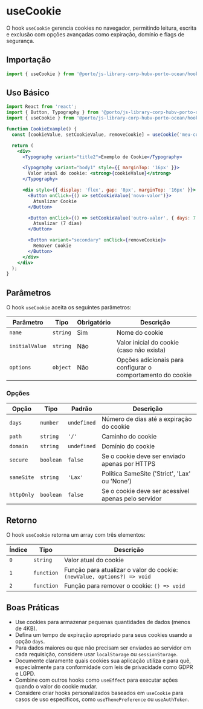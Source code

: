 

<Meta title="Hooks/UseCookie" />

# useCookie

O hook `useCookie` gerencia cookies no navegador, permitindo leitura, escrita e exclusão com opções avançadas como expiração, domínio e flags de segurança.

## Importação

```jsx
import { useCookie } from '@porto/js-library-corp-hubv-porto-ocean/hooks';
```

## Uso Básico

```jsx
import React from 'react';
import { Button, Typography } from '@porto/js-library-corp-hubv-porto-ocean';
import { useCookie } from '@porto/js-library-corp-hubv-porto-ocean/hooks';

function CookieExample() {
  const [cookieValue, setCookieValue, removeCookie] = useCookie('meu-cookie', 'valor-inicial');

  return (
    <div>
      <Typography variant="title2">Exemplo de Cookie</Typography>

      <Typography variant="body1" style={{ marginTop: '16px' }}>
        Valor atual do cookie: <strong>{cookieValue}</strong>
      </Typography>

      <div style={{ display: 'flex', gap: '8px', marginTop: '16px' }}>
        <Button onClick={() => setCookieValue('novo-valor')}>
          Atualizar Cookie
        </Button>

        <Button onClick={() => setCookieValue('outro-valor', { days: 7 })}>
          Atualizar (7 dias)
        </Button>

        <Button variant="secondary" onClick={removeCookie}>
          Remover Cookie
        </Button>
      </div>
    </div>
  );
}
```

## Parâmetros

O hook `useCookie` aceita os seguintes parâmetros:

| Parâmetro | Tipo | Obrigatório | Descrição |
|-----------|------|-------------|-----------|
| `name` | `string` | Sim | Nome do cookie |
| `initialValue` | `string` | Não | Valor inicial do cookie (caso não exista) |
| `options` | `object` | Não | Opções adicionais para configurar o comportamento do cookie |

### Opções

| Opção | Tipo | Padrão | Descrição |
|-------|------|--------|-----------|
| `days` | `number` | `undefined` | Número de dias até a expiração do cookie |
| `path` | `string` | `'/'` | Caminho do cookie |
| `domain` | `string` | `undefined` | Domínio do cookie |
| `secure` | `boolean` | `false` | Se o cookie deve ser enviado apenas por HTTPS |
| `sameSite` | `string` | `'Lax'` | Política SameSite ('Strict', 'Lax' ou 'None') |
| `httpOnly` | `boolean` | `false` | Se o cookie deve ser acessível apenas pelo servidor |

## Retorno

O hook `useCookie` retorna um array com três elementos:

| Índice | Tipo | Descrição |
|--------|------|-----------|
| `0` | `string` | Valor atual do cookie |
| `1` | `function` | Função para atualizar o valor do cookie: `(newValue, options?) => void` |
| `2` | `function` | Função para remover o cookie: `() => void` |



## Boas Práticas

- Use cookies para armazenar pequenas quantidades de dados (menos de 4KB).
- Defina um tempo de expiração apropriado para seus cookies usando a opção `days`.
- Para dados maiores ou que não precisam ser enviados ao servidor em cada requisição, considere usar `localStorage` ou `sessionStorage`.
- Documente claramente quais cookies sua aplicação utiliza e para quê, especialmente para conformidade com leis de privacidade como GDPR e LGPD.
- Combine com outros hooks como `useEffect` para executar ações quando o valor do cookie mudar.
- Considere criar hooks personalizados baseados em `useCookie` para casos de uso específicos, como `useThemePreference` ou `useAuthToken`.
